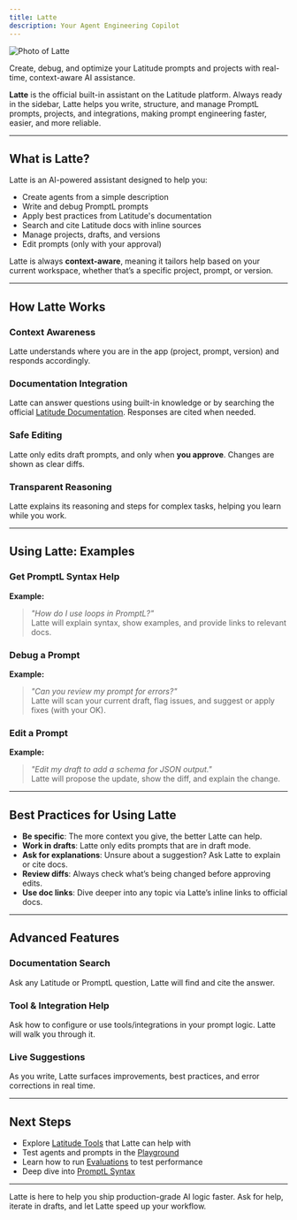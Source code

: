 ```yaml
---
title: Latte
description: Your Agent Engineering Copilot
---
```


![Photo of Latte](path/to/latte/photo)

Create, debug, and optimize your Latitude prompts and projects with real-time, context-aware AI assistance.

**Latte** is the official built-in assistant on the Latitude platform. Always ready in the sidebar, Latte helps you write, structure, and manage PromptL prompts, projects, and integrations, making prompt engineering faster, easier, and more reliable.

---

## What is Latte?

Latte is an AI-powered assistant designed to help you:

- Create agents from a simple description
- Write and debug PromptL prompts  
- Apply best practices from Latitude's documentation  
- Search and cite Latitude docs with inline sources  
- Manage projects, drafts, and versions  
- Edit prompts (only with your approval)

Latte is always **context-aware**, meaning it tailors help based on your current workspace, whether that’s a specific project, prompt, or version.

---

## How Latte Works

### Context Awareness
Latte understands where you are in the app (project, prompt, version) and responds accordingly.

### Documentation Integration
Latte can answer questions using built-in knowledge or by searching the official [Latitude Documentation](https://docs.latitude.so). Responses are cited when needed.

### Safe Editing
Latte only edits draft prompts, and only when **you approve**. Changes are shown as clear diffs.

### Transparent Reasoning
Latte explains its reasoning and steps for complex tasks, helping you learn while you work.

---

## Using Latte: Examples

### Get PromptL Syntax Help
**Example:**  
> _"How do I use loops in PromptL?"_  
Latte will explain syntax, show examples, and provide links to relevant docs.

### Debug a Prompt
**Example:**  
> _"Can you review my prompt for errors?"_  
Latte will scan your current draft, flag issues, and suggest or apply fixes (with your OK).

### Edit a Prompt
**Example:**  
> _"Edit my draft to add a schema for JSON output."_  
Latte will propose the update, show the diff, and explain the change.

---

## Best Practices for Using Latte

- **Be specific**: The more context you give, the better Latte can help.  
- **Work in drafts**: Latte only edits prompts that are in draft mode.  
- **Ask for explanations**: Unsure about a suggestion? Ask Latte to explain or cite docs.  
- **Review diffs**: Always check what’s being changed before approving edits.  
- **Use doc links**: Dive deeper into any topic via Latte’s inline links to official docs.

---

## Advanced Features

### Documentation Search
Ask any Latitude or PromptL question, Latte will find and cite the answer.

### Tool & Integration Help
Ask how to configure or use tools/integrations in your prompt logic. Latte will walk you through it.

### Live Suggestions
As you write, Latte surfaces improvements, best practices, and error corrections in real time.

---

## Next Steps

- Explore [Latitude Tools](https://docs.latitude.so/tools) that Latte can help with  
- Test agents and prompts in the [Playground](https://latitude.so/playground)  
- Learn how to run [Evaluations](https://docs.latitude.so/guides/evaluation) to test performance  
- Deep dive into [PromptL Syntax](https://docs.latitude.so/guides/prompt-manager/promptl-syntax)

---

Latte is here to help you ship production-grade AI logic faster. Ask for help, iterate in drafts, and let Latte speed up your workflow.
